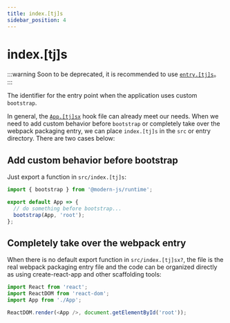 ```yaml
---
title: index.[tj]s
sidebar_position: 4
---
```

# index.[tj]s

:::warning
Soon to be deprecated, it is recommended to use [`entry.[tj]s`](/apis/app/hooks/src/entry)。
:::

The identifier for the entry point when the application uses custom `bootstrap`.

In general, the [`App.[tj]sx`](/apis/app/hooks/src/app) hook file can already meet our needs. When we need to add custom behavior before `bootstrap` or completely take over the webpack packaging entry, we can place `index.[tj]s` in the `src` or entry directory. There are two cases below:

## Add custom behavior before bootstrap

Just export a function in `src/index.[tj]s`:

```js title=src/index.js
import { bootstrap } from '@modern-js/runtime';

export default App => {
  // do something before bootstrap...
  bootstrap(App, 'root');
};
```

## Completely take over the webpack entry

When there is no default export function in `src/index.[tj]sx?`, the file is the real webpack packaging entry file and the code can be organized directly as using create-react-app and other scaffolding tools:

```js title=src/index.jsx
import React from 'react';
import ReactDOM from 'react-dom';
import App from './App';

ReactDOM.render(<App />, document.getElementById('root'));
```
